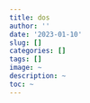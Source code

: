 ```yaml
---
title: dos
author: ''
date: '2023-01-10'
slug: []
categories: []
tags: []
image: ~
description: ~
toc: ~
---
```


